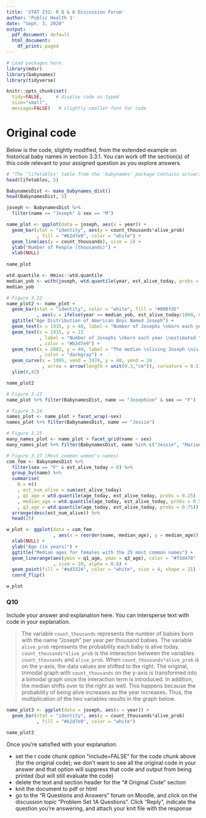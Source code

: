 ---
title: 'STAT 231: R Q & A Discussion Forum'
author: 'Public Health 1'
date: "Sept. 3, 2020"
output:
  pdf_document: default
  html_document:
    df_print: paged
---

```{r, setup, include=FALSE}
# Load packages here
library(mdsr)   
library(babynames)
library(tidyverse)

knitr::opts_chunk$set(
  tidy=FALSE,     # display code as typed
  size="small",
  message=FALSE)   # slightly smaller font for code
```

# Original code

Below is the code, slightly modified, from the extended example on historical baby names in section 3.3.1.  You can work off the section(s) of this code relevant to your assigned question as you explore answers.

```{r}
# "The 'lifetables' table from the 'babynames' package contains actuarial estimates of the number of people per 100,000 who are alive at age x, for every 0 <= x <= 114.  The 'make_babynames_dist()' function in the 'mdsr' package adds some more convenient variables and filters for only the data that is relevant to people alive in 2014" -- MDSR pg. 49
head(lifetables, 5)

BabynamesDist <- make_babynames_dist()
head(BabynamesDist, 5)

joseph <- BabynamesDist %>%
  filter(name == "Joseph" & sex == "M")

name_plot <- ggplot(data = joseph, aes(x = year)) +
  geom_bar(stat = "identity", aes(y = count_thousands*alive_prob)
           , fill = "#b2d7e9", color = "white") + 
  geom_line(aes(y = count_thousands), size = 2) + 
  ylab("Number of People (thousands)") +
  xlab(NULL) 
  
name_plot

wtd.quantile <- Hmisc::wtd.quantile
median_yob <- with(joseph, wtd.quantile(year, est_alive_today, probs = 0.5))
median_yob

# Figure 3.22
name_plot2 <- name_plot + 
  geom_bar(stat = "identity", color = "white", fill = "#008fd5"
           , aes(y = ifelse(year == median_yob, est_alive_today/1000, 0))) +
  ggtitle("Age Distribution of American Boys Named Joseph") +
  geom_text(x = 1935, y = 40, label = "Number of Josephs \nborn each year") +
  geom_text(x = 1915, y = 13
            , label = "Number of Josephs \nborn each year \nestimated to be alive \non 1/1/2014"
            , color = "#b2d7e9") +
  geom_text(x = 2003, y = 40, label = "The median \nliving Joseph \nis 37 years old"
            , color = "darkgray") + 
  geom_curve(x = 1995, xend = 1974, y = 40, yend = 24
             , arrow = arrow(length = unit(0.3,"cm")), curvature = 0.5) +
  ylim(0,42)

name_plot2

# Figure 3.23
name_plot %+% filter(BabynamesDist, name == "Josephine" & sex == "F")

# Figure 3.24
names_plot <- name_plot + facet_wrap(~sex) 
names_plot %+% filter(BabynamesDist, name == "Jessie")

# Figure 3.25
many_names_plot <- name_plot + facet_grid(name ~ sex)
many_names_plot %+% filter(BabynamesDist, name %in% c("Jessie", "Marion", "Jackie"))

# Figure 3.27 (Most common women's names)
com_fem <- BabynamesDist %>%
  filter(sex == "F" & est_alive_today > 0) %>%
  group_by(name) %>%
  summarise(
    N = n()
    , est_num_alive = sum(est_alive_today)
    , q1_age = wtd.quantile(age_today, est_alive_today, probs = 0.25)
    , median_age = wtd.quantile(age_today, est_alive_today, probs = 0.5)
    , q3_age = wtd.quantile(age_today, est_alive_today, probs = 0.75)) %>%
  arrange(desc(est_num_alive)) %>%
  head(25)

w_plot <- ggplot(data = com_fem
                 , aes(x = reorder(name,-median_age), y = median_age)) + 
  xlab(NULL) +
  ylab("Age (in years)") +
  ggtitle("Median ages for females with the 25 most common names") +
  geom_linerange(aes(ymin = q1_age, ymax = q3_age), color = "#f3d478"
                 , size = 10, alpha = 0.8) +
  geom_point(fill = "#ed3324", color = "white", size = 4, shape = 21) +
  coord_flip()

w_plot
```



### Q10

Include your answer and explanation here.  You can intersperse text with code in your explanation.

>  The variable `count_thousands` represents the number of babies born with the name "Joseph" per year per thousand babies. The variable `alive_prob` represents the probability each baby is alive today. `count_thousands*alive_prob` is the interaction between the variables `count_thousands` and `alive_prob`. When `count_thousands*alive_prob` is on the y-axis, the data values are shifted to the right. The original, trimodal graph with `count_thousands` on the y-axis is transformed into a bimodal graph once the interaction term is introduced. In addition, the median shifts over to the right as well. This happens because the probability of being alive increases as the year increases. Thus, the multiplication of the two variables results in the graph below.

```{r}
name_plot3 <- ggplot(data = joseph, aes(x = year)) +
  geom_bar(stat = "identity", aes(y = count_thousands*alive_prob)
           , fill = "#b2d7e9", color = "white")

name_plot3
```

Once you're satisfied with your explanation:

- set the r code chunk option "include=FALSE" for the code chunk above (for the original code); we don't want to see all the original code in your answer and that option will suppress that code and output from being printed (but will still evaluate the code)
- delete the text and section header for the "# Original Code" section
- knit the document to pdf or html
- go to the "R Questions and Answers" forum on Moodle, and click on the discussion topic "Problem Set 1A Questions".  Click "Reply", indicate the question you're answering, and attach your knit file with the response

 